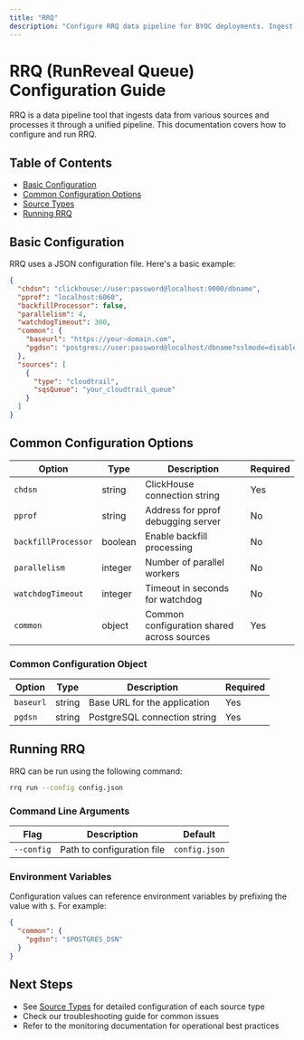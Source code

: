 ```yaml
---
title: "RRQ"
description: "Configure RRQ data pipeline for BYOC deployments. Ingest data from various sources and process through unified pipeline with parallel processing."
---
```


# RRQ (RunReveal Queue) Configuration Guide

RRQ is a data pipeline tool that ingests data from various sources and processes it through a unified pipeline. This documentation covers how to configure and run RRQ.

## Table of Contents
- [Basic Configuration](#basic-configuration)
- [Common Configuration Options](#common-configuration-options)
- [Source Types](/sources)
- [Running RRQ](#running-rrq)

## Basic Configuration

RRQ uses a JSON configuration file. Here's a basic example:

```json
{
  "chdsn": "clickhouse://user:password@localhost:9000/dbname",
  "pprof": "localhost:6060",
  "backfillProcessor": false,
  "parallelism": 4,
  "watchdogTimeout": 300,
  "common": {
    "baseurl": "https://your-domain.com",
    "pgdsn": "postgres://user:password@localhost/dbname?sslmode=disable"
  },
  "sources": [
    {
      "type": "cloudtrail",
      "sqsQueue": "your_cloudtrail_queue"
    }
  ]
}
```

## Common Configuration Options

| Option | Type | Description | Required |
|--------|------|-------------|-----------|
| `chdsn` | string | ClickHouse connection string | Yes |
| `pprof` | string | Address for pprof debugging server | No |
| `backfillProcessor` | boolean | Enable backfill processing | No |
| `parallelism` | integer | Number of parallel workers | No |
| `watchdogTimeout` | integer | Timeout in seconds for watchdog | No |
| `common` | object | Common configuration shared across sources | Yes |

### Common Configuration Object

| Option | Type | Description | Required |
|--------|------|-------------|-----------|
| `baseurl` | string | Base URL for the application | Yes |
| `pgdsn` | string | PostgreSQL connection string | Yes |

## Running RRQ

RRQ can be run using the following command:

```bash
rrq run --config config.json
```

### Command Line Arguments

| Flag | Description | Default |
|------|-------------|---------|
| `--config` | Path to configuration file | `config.json` |

### Environment Variables

Configuration values can reference environment variables by prefixing the value with `$`. For example:

```json
{
  "common": {
    "pgdsn": "$POSTGRES_DSN"
  }
}
```

## Next Steps

- See [Source Types](/sources) for detailed configuration of each source type
- Check our troubleshooting guide for common issues
- Refer to the monitoring documentation for operational best practices
